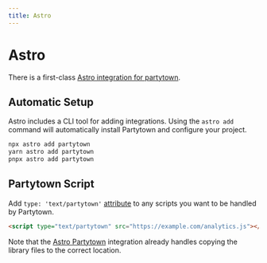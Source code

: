 ```yaml
---
title: Astro
---
```


# Astro

There is a first-class [Astro integration for partytown](https://github.com/withastro/astro/tree/main/packages/integrations/partytown).

## Automatic Setup

Astro includes a CLI tool for adding integrations. Using the `astro add` command will automatically install Partytown and configure your project.

```bash
npx astro add partytown
yarn astro add partytown
pnpx astro add partytown
```

## Partytown Script

Add `type: 'text/partytown'` [attribute](/partytown-scripts) to any scripts you want to be handled by Partytown.

```html
<script type="text/partytown" src="https://example.com/analytics.js"></script>
```

Note that the [Astro Partytown](https://github.com/withastro/astro/tree/main/packages/integrations/partytown) integration already handles copying the library files to the correct location.
